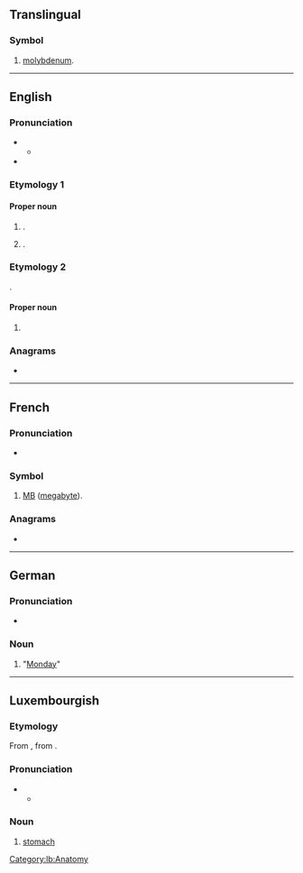 {{also|Appendix:Variations of "mo"}}
==Translingual==

===Symbol===
{{head|mul|symbol}}

# {{lb|mul|element symbol}} [[molybdenum]].

----

==English==

===Pronunciation===
* {{IPA|en|/ˈməʊ/}}
** {{audio|en|LL-Q1860 (eng)-Vealhurl-Mo.wav|Audio (UK)}}
* {{homophone|en|mo|mo'|Moe|mow}}

===Etymology 1===

====Proper noun====
{{en-proper noun}}

# {{given name|en|male|dim=Mohammed|dim2=Moses|dim3=Maurice}}.
# {{given name|en|female|dim=Marjorie|dim2=Maureen}}.

===Etymology 2===
{{transliteration|en|zh|莫|tr=mò}}.

====Proper noun====
{{en-proper noun}}

# {{surname|en|Chinese|from=Chinese}}

===Anagrams===
* {{anagrams|en|a=mo|O&M|O.M.|OM|om}}

----

==French==

===Pronunciation===
* {{audio|fr|LL-Q150 (fra)-LoquaxFR-Mo.wav|Audio}}

===Symbol===
{{head|fr|symbols}}

# {{abbreviation of|fr|mégaoctet}} [[MB]] ([[megabyte]]).

===Anagrams===
* {{l|fr|OM}}

----

==German==

===Pronunciation===
* {{audio|de|De-Mo.ogg|Audio}}

===Noun===
{{head|de|noun}}

# {{abbreviation of|de|Montag}} "[[Monday]]"

----

==Luxembourgish==

===Etymology===
From {{der|lb|goh|mago}}, from {{der|lb|gem-pro|*magô}}.

===Pronunciation===
* {{IPA|lb|/moː/}}
** {{rhymes|lb|oː}}

===Noun===
{{lb-noun|m|Mee}}

# [[stomach]]

[[Category:lb:Anatomy]]